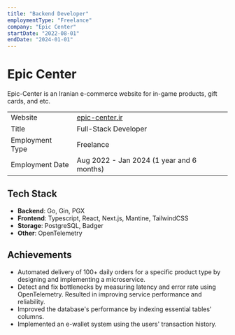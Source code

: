 ```yaml
---
title: "Backend Developer"
employmentType: "Freelance"
company: "Epic Center"
startDate: "2022-08-01"
endDate: "2024-01-01"
---
```


# Epic Center

Epic-Center is an Iranian e-commerce website for in-game products, gift cards, and etc.

|                 |                                           |
| --------------- | ----------------------------------------- |
| Website         | [epic-center.ir](https://epic-center.ir)  |
| Title           | Full-Stack Developer                      |
| Employment Type | Freelance                                 |
| Employment Date | Aug 2022 - Jan 2024 (1 year and 6 months) |

## Tech Stack

- **Backend**: Go, Gin, PGX
- **Frontend**: Typescript, React, Next.js, Mantine, TailwindCSS
- **Storage**: PostgreSQL, Badger
- **Other**: OpenTelemetry

## Achievements

- Automated delivery of 100+ daily orders for a specific product type by designing and implementing a microservice.
- Detect and fix bottlenecks by measuring latency and error rate using OpenTelemetry. Resulted in improving service performance and reliability.
- Improved the database's performance by indexing essential tables' columns.
- Implemented an e-wallet system using the users' transaction history.
